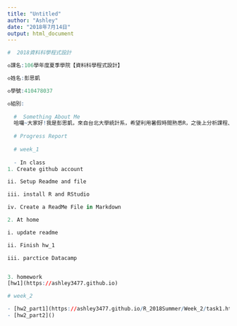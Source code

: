 ```yaml
---
title: "Untitled"
author: "Ashley"
date: "2018年7月14日"
output: html_document
---
```

```r
#  2018資料科學程式設計

◇課名:106學年度夏季學院【資料科學程式設計】

◇姓名:彭思凱

◇學號:410478037

◇組別:
  
  #  Something About Me
  哈囉~大家好!我是彭思凱，來自台北大學統計系，希望利用暑假時間熟悉R，之後上分析課程、做專題或是工作能更得心應手，讓R成為解決問題的工具!
  
  # Progress Report
  
  # week_1
  
  - In class
1. Create github account

ii. Setup Readme and file

iii. install R and RStudio

iv. Create a ReadMe File in Markdown 

2. At home

i. update readme

ii. Finish hw_1

iii. parctice Datacamp


3. homework
[hw1](https://ashley3477.github.io)

# week_2

- [hw2_part1](https://ashley3477.github.io/R_2018Summer/Week_2/task1.html)
- [hw2_part2]()
```